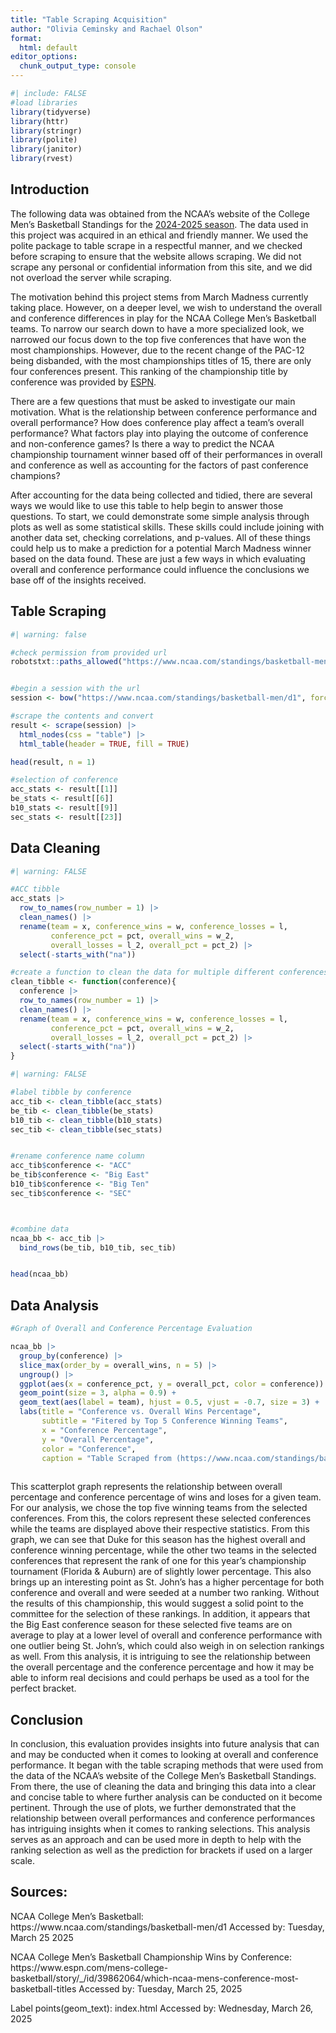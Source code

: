 ```yaml
---
title: "Table Scraping Acquisition"
author: "Olivia Ceminsky and Rachael Olson"
format:
  html: default
editor_options: 
  chunk_output_type: console
---
```


```r
#| include: FALSE
#load libraries
library(tidyverse)
library(httr)
library(stringr)
library(polite)
library(janitor)
library(rvest)
```

## Introduction

The following data was obtained from the NCAA’s website of the College Men’s Basketball Standings for the [2024-2025 season](https://www.ncaa.com/standings/basketball-men/d1). The data used in this project was acquired in an ethical and friendly manner. We used the polite package to table scrape in a respectful manner, and we checked before scraping to ensure that the website allows scraping. We did not scrape any personal or confidential information from this site, and we did not overload the server while scraping.

The motivation behind this project stems from March Madness currently taking place. However, on a deeper level, we wish to understand the overall and conference differences in play for the NCAA College Men’s Basketball teams. To narrow our search down to have a more specialized look, we narrowed our focus down to the top five conferences that have won the most championships. However, due to the recent change of the PAC-12 being disbanded, with the most championships titles of 15, there are only four conferences present. This ranking of the championship title by conference was provided by [ESPN](https://www.espn.com/mens-college-basketball/story/\_/id/39862064/which-ncaa-mens-conference-most-basketball-titles).

There are a few questions that must be asked to investigate our main motivation. What is the relationship between conference performance and overall performance? How does conference play affect a team’s overall performance? What factors play into playing the outcome of conference and non-conference games? Is there a way to predict the NCAA championship tournament winner based off of their performances in overall and conference as well as accounting for the factors of past conference champions?

After accounting for the data being collected and tidied, there are several ways we would like to use this table to help begin to answer those questions. To start, we could demonstrate some simple analysis through plots as well as some statistical skills. These skills could include joining with another data set, checking correlations, and p-values. All of these things could help us to make a prediction for a potential March Madness winner based on the data found. These are just a few ways in which evaluating overall and conference performance could influence the conclusions we base off of the insights received.

## Table Scraping

```r
#| warning: false

#check permission from provided url
robotstxt::paths_allowed("https://www.ncaa.com/standings/basketball-men/d1")


#begin a session with the url
session <- bow("https://www.ncaa.com/standings/basketball-men/d1", force = TRUE)

#scrape the contents and convert
result <- scrape(session) |>
  html_nodes(css = "table") |>
  html_table(header = TRUE, fill = TRUE)

head(result, n = 1)
```

```r
#selection of conference
acc_stats <- result[[1]]
be_stats <- result[[6]]
b10_stats <- result[[9]]
sec_stats <- result[[23]]
```

## Data Cleaning

```r
#| warning: FALSE

#ACC tibble
acc_stats |>
  row_to_names(row_number = 1) |>
  clean_names() |>
  rename(team = x, conference_wins = w, conference_losses = l, 
         conference_pct = pct, overall_wins = w_2, 
         overall_losses = l_2, overall_pct = pct_2) |>
  select(-starts_with("na"))

#create a function to clean the data for multiple different conferences
clean_tibble <- function(conference){
  conference |>
  row_to_names(row_number = 1) |>
  clean_names() |>
  rename(team = x, conference_wins = w, conference_losses = l, 
         conference_pct = pct, overall_wins = w_2, 
         overall_losses = l_2, overall_pct = pct_2) |>
  select(-starts_with("na"))
}
```

```r
#| warning: FALSE

#label tibble by conference
acc_tib <- clean_tibble(acc_stats)
be_tib <- clean_tibble(be_stats)
b10_tib <- clean_tibble(b10_stats)
sec_tib <- clean_tibble(sec_stats)


#rename conference name column
acc_tib$conference <- "ACC"
be_tib$conference <- "Big East"
b10_tib$conference <- "Big Ten"
sec_tib$conference <- "SEC"



#combine data
ncaa_bb <- acc_tib |>
  bind_rows(be_tib, b10_tib, sec_tib)


head(ncaa_bb)
```
 
## Data Analysis
 
```r

#Graph of Overall and Conference Percentage Evaluation

ncaa_bb |>
  group_by(conference) |>
  slice_max(order_by = overall_wins, n = 5) |>
  ungroup() |>
  ggplot(aes(x = conference_pct, y = overall_pct, color = conference)) +
  geom_point(size = 3, alpha = 0.9) +
  geom_text(aes(label = team), hjust = 0.5, vjust = -0.7, size = 3) +
  labs(title = "Conference vs. Overall Wins Percentage",
       subtitle = "Fitered by Top 5 Conference Winning Teams", 
       x = "Conference Percentage",
       y = "Overall Percentage",
       color = "Conference",
       caption = "Table Scraped from (https://www.ncaa.com/standings/basketball-men/d1)")
  
```

This scatterplot graph represents the relationship between overall percentage and conference percentage of wins and loses for a given team. For our analysis, we chose the top five winning teams from the selected conferences. From this, the colors represent these selected conferences while the teams are displayed above their respective statistics. From this graph, we can see that Duke for this season has the highest overall and conference winning percentage, while the other two teams in the selected conferences that represent the rank of one for this year's championship tournament (Florida & Auburn) are of slightly lower percentage. This also brings up an interesting point as St. John’s has a higher percentage for both conference and overall and were seeded at a number two ranking. Without the results of this championship, this would suggest a solid point to the committee for the selection of these rankings. In addition, it appears that the Big East conference season for these selected five teams are on average to play at a lower level of overall and conference performance with one outlier being St. John’s, which could also weigh in on selection rankings as well. From this analysis, it is intriguing to see the relationship between the overall percentage and the conference percentage and how it may be able to inform real decisions and could perhaps be used as a tool for the perfect bracket.

## Conclusion

In conclusion, this evaluation provides insights into future analysis that can and may be conducted when it comes to looking at overall and conference performance. It began with the table scraping methods that were used from the data of the NCAA’s website of the College Men’s Basketball Standings. From there, the use of cleaning the data and bringing this data into a clear and concise table to where further analysis can be conducted on it become pertinent. Through the use of plots, we further demonstrated that the relationship between overall performances and conference performances has intriguing insights when it comes to ranking selections. This analysis serves as an approach and can be used more in depth to help with the ranking selection as well as the prediction for brackets if used on a larger scale.

## Sources:

NCAA College Men’s Basketball: https://www.ncaa.com/standings/basketball-men/d1 Accessed by: Tuesday, March 25 2025

NCAA College Men’s Basketball Championship Wins by Conference: https://www.espn.com/mens-college-basketball/story/\_/id/39862064/which-ncaa-mens-conference-most-basketball-titles Accessed by: Tuesday, March 25, 2025

Label points(geom_text): index.html Accessed by: Wednesday, March 26, 2025
